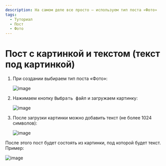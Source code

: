 ```yaml
---
description: На самом деле все просто — используем тип поста «Фото»
tags:
  - Туториал
  - Пост
  - Фото
---
```


# Пост с картинкой и текстом (текст под картинкой)

1. При создании выбираем тип поста «Фото»:

   ![image](https://user-images.githubusercontent.com/24430718/105613117-94be9c80-5dd1-11eb-89ee-dcdacbd95d1c.png)

2. Нажимаем кнопку <kbd>Выбрать файл</kbd> и загружаем картинку:

   ![image](https://user-images.githubusercontent.com/24430718/105613135-b28c0180-5dd1-11eb-85a0-d944a5444092.png)

3. После загрузки картинки можно добавить текст (не более 1024 символов):

   ![image](https://user-images.githubusercontent.com/24430718/105613150-e0714600-5dd1-11eb-82d0-66d50b073f8b.png)

После этого пост будет состоять из картинки, под которой будет текст. Пример:

![image](https://user-images.githubusercontent.com/24430718/105613165-026ac880-5dd2-11eb-97f1-7feff0fc0d27.png)
